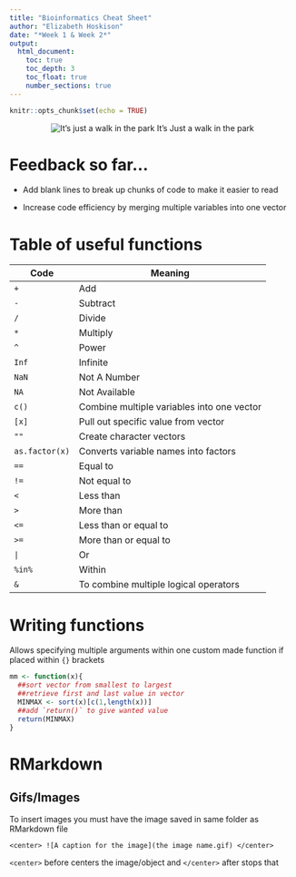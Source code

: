 ```yaml
---
title: "Bioinformatics Cheat Sheet"
author: "Elizabeth Hoskison"
date: "*Week 1 & Week 2*"
output: 
  html_document:
    toc: true
    toc_depth: 3
    toc_float: true    
    number_sections: true
---
```


```r
knitr::opts_chunk$set(echo = TRUE)
```
<center>
![It's just a walk in the park](gif cat.gif)
  It's Just a walk in the park
</center>

# Feedback so far...

- Add blank lines to break up chunks of code to make it easier to read

- Increase code efficiency by merging multiple variables into one vector

# Table of useful functions

Code  | Meaning
----  | -------
`+`     | Add
`-`     | Subtract
`/`     | Divide
`*`    | Multiply 
`^`     | Power
`Inf`   | Infinite
`NaN`   | Not A Number
`NA`    | Not Available
`c()`   | Combine multiple variables into one vector
`[x]`   | Pull out specific value from vector
`""`    | Create character vectors 
`as.factor(x)` | Converts variable names into factors 
`==` | Equal to
`!=` | Not equal to 
`<` | Less than
`>` | More than
`<=` | Less than or equal to 
`>=` | More than or equal to 
`|` | Or
`%in%` | Within
`&` | To combine multiple logical operators 

# Writing functions

Allows specifying multiple arguments within one custom made function if placed within `{}` brackets 
```r
mm <- function(x){
  ##sort vector from smallest to largest
  ##retrieve first and last value in vector
  MINMAX <- sort(x)[c(1,length(x))]
  ##add `return()` to give wanted value 
  return(MINMAX)
}

```

# RMarkdown
## Gifs/Images
To insert images you must have the image saved in same folder as RMarkdown file

`<center>
![A caption for the image](the image name.gif)
</center>`

`<center>` before centers the image/object and `</center>` after stops that







